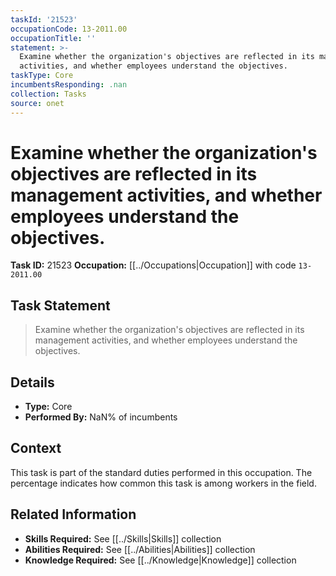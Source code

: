```yaml
---
taskId: '21523'
occupationCode: 13-2011.00
occupationTitle: ''
statement: >-
  Examine whether the organization's objectives are reflected in its management
  activities, and whether employees understand the objectives.
taskType: Core
incumbentsResponding: .nan
collection: Tasks
source: onet
---
```

# Examine whether the organization's objectives are reflected in its management activities, and whether employees understand the objectives.

**Task ID:** 21523
**Occupation:** [[../Occupations|Occupation]] with code `13-2011.00`

## Task Statement

> Examine whether the organization's objectives are reflected in its management activities, and whether employees understand the objectives.

## Details

- **Type:** Core
- **Performed By:** NaN% of incumbents

## Context

This task is part of the standard duties performed in this occupation. The percentage indicates how common this task is among workers in the field.

## Related Information

- **Skills Required:** See [[../Skills|Skills]] collection
- **Abilities Required:** See [[../Abilities|Abilities]] collection
- **Knowledge Required:** See [[../Knowledge|Knowledge]] collection
